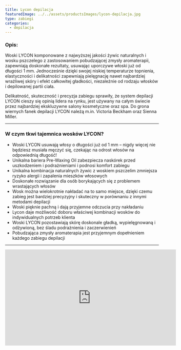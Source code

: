 ```yaml
---
title: Lycon depilacja
featuredImage: ../../assets/productsImages/lycon-depilacja.jpg
type: zabiegi
categories:
  - depilacja
---
```


<h3>Opis:</h3>

Woski LYCON komponowane z najwyższej jakości żywic naturalnych i wosku pszczelego z zastosowaniem pobudzającej zmysły aromaterapii, zapewniają doskonałe rezultaty, usuwając uporczywe włoski już od długości 1 mm. Jednocześnie dzięki swojej niskiej temperaturze topnienia, elastyczności i delikatności zapewniają pielęgnację nawet najbardziej wrażliwej skóry i efekt całkowitej gładkości, niezależnie od rodzaju włosków i depilowanej partii ciała.

Delikatność, skuteczność i precyzja zabiegu sprawiły, że system depilacji LYCON cieszy się opinią lidera na rynku, jest używany na całym świecie przez najbardziej ekskluzywne salony kosmetyczne oraz spa. Do grona wiernych fanek depilacji LYCON należą m.in. Victoria Beckham oraz Sienna Miller.

---

### W czym tkwi tajemnica wosków LYCON?

- Woski LYCON usuwają włosy o długości już od 1 mm – nigdy więcej nie będziesz musiała męczyć się, czekając na odrost włosów na odpowiednią długość!
- Unikalna bariera Pre-Waxing Oil zabezpiecza naskórek przed uszkodzeniem i podrażnieniami i podnosi komfort zabiegu
- Unikalna kombinacja naturalnych żywic z woskiem pszczelim zmniejsza ryzyko alergii i zapalenia mieszków włosowych
- Doskonałe rozwiązanie dla osób borykających się z problemem wrastających włosów
- Wosk można wielokrotnie nakładać na to samo miejsce, dzięki czemu zabieg jest bardziej precyzyjny i skuteczny w porównaniu z innymi metodami depilacji
- Woski pięknie pachną i dają przyjemne odczucia przy nakładaniu
- Lycon daje możliwość doboru właściwej kombinacji wosków do indywidualnych potrzeb klienta
- Woski LYCON pozostawiają skórę doskonale gładką, wypielęgnowaną i odżywioną, bez śladu podrażnienia i zaczerwienień
- Pobudzająca zmysły aromaterapia jest przyjemnym dopełnieniem każdego zabiegu depilacji

---

<div class="player-wrapper">
  <iframe
    className="player"
    width="560"
    height="315"
    src="https://www.youtube.com/embed/BEnQMzVUJTA"
    frameborder="0"
    allow="accelerometer; autoplay; encrypted-media; gyroscope; picture-in-picture"
    allowfullscreen
  />
</div>
